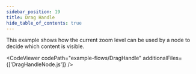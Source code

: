 ```yaml
---
sidebar_position: 19
title: Drag Handle
hide_table_of_contents: true
---
```



This example shows how the current zoom level can be used by a node to decide which content is visible.

<CodeViewer codePath="example-flows/DragHandle" additionalFiles={['DragHandleNode.js']} />
